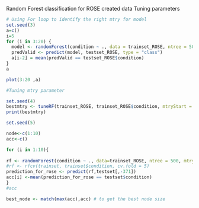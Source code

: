 Random Forest classification for ROSE created data
Tuning parameters 

```r
# Using For loop to identify the right mtry for model
set.seed(3)
a=c()
i=5
for (i in 3:20) {
  model <- randomForest(condition ~ ., data = trainset_ROSE, ntree = 500, mtry = i, importance = TRUE)
  predValid <- predict(model, testset_ROSE, type = "class")
  a[i-2] = mean(predValid == testset_ROSE$condition)
}
a

plot(3:20 ,a)
```

```r
#Tuning mtry parameter 

set.seed(4)
bestmtry <- tuneRF(trainset_ROSE, trainset_ROSE$condition, mtryStart = 3, stepFactor=1.5, improve=1e-5, ntree=500)
print(bestmtry)
```
```r
set.seed(5)

node<-c(1:10)
acc<-c()

for (i in 1:10){
   
rf <- randomForest(condition ~ ., data=trainset_ROSE, ntree = 500, mtry= 19, importance = T, nodesize = node[i])
#rf <- rfcv(trainset, trainset$condition, cv.fold = 5)
prediction_for_rose <- predict(rf,testset[,-371])
acc[i] <-mean(prediction_for_rose == testset$condition)
}
#acc

best_node <- match(max(acc),acc) # to get the best node size
```
